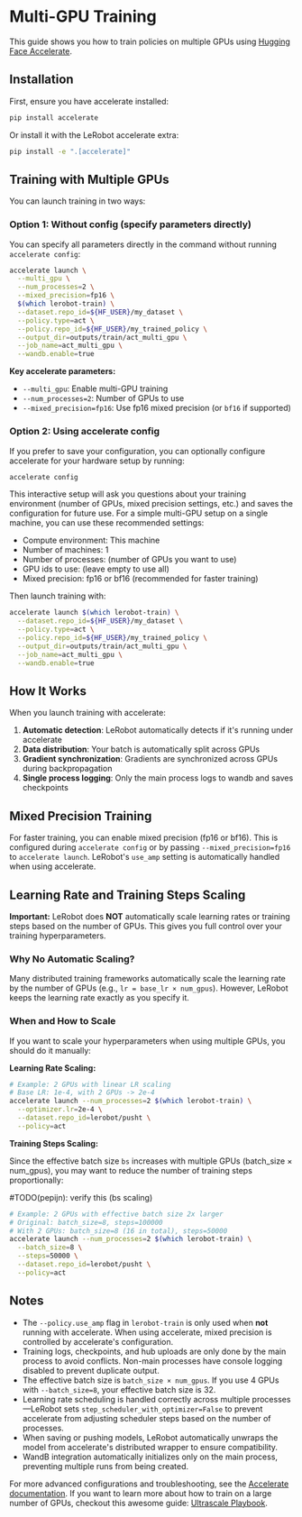 # Multi-GPU Training

This guide shows you how to train policies on multiple GPUs using [Hugging Face Accelerate](https://huggingface.co/docs/accelerate).

## Installation

First, ensure you have accelerate installed:

```bash
pip install accelerate
```

Or install it with the LeRobot accelerate extra:

```bash
pip install -e ".[accelerate]"
```

## Training with Multiple GPUs

You can launch training in two ways:

### Option 1: Without config (specify parameters directly)

You can specify all parameters directly in the command without running `accelerate config`:

```bash
accelerate launch \
  --multi_gpu \
  --num_processes=2 \
  --mixed_precision=fp16 \
  $(which lerobot-train) \
  --dataset.repo_id=${HF_USER}/my_dataset \
  --policy.type=act \
  --policy.repo_id=${HF_USER}/my_trained_policy \
  --output_dir=outputs/train/act_multi_gpu \
  --job_name=act_multi_gpu \
  --wandb.enable=true
```

**Key accelerate parameters:**

- `--multi_gpu`: Enable multi-GPU training
- `--num_processes=2`: Number of GPUs to use
- `--mixed_precision=fp16`: Use fp16 mixed precision (or `bf16` if supported)

### Option 2: Using accelerate config

If you prefer to save your configuration, you can optionally configure accelerate for your hardware setup by running:

```bash
accelerate config
```

This interactive setup will ask you questions about your training environment (number of GPUs, mixed precision settings, etc.) and saves the configuration for future use. For a simple multi-GPU setup on a single machine, you can use these recommended settings:

- Compute environment: This machine
- Number of machines: 1
- Number of processes: (number of GPUs you want to use)
- GPU ids to use: (leave empty to use all)
- Mixed precision: fp16 or bf16 (recommended for faster training)

Then launch training with:

```bash
accelerate launch $(which lerobot-train) \
  --dataset.repo_id=${HF_USER}/my_dataset \
  --policy.type=act \
  --policy.repo_id=${HF_USER}/my_trained_policy \
  --output_dir=outputs/train/act_multi_gpu \
  --job_name=act_multi_gpu \
  --wandb.enable=true
```

## How It Works

When you launch training with accelerate:

1. **Automatic detection**: LeRobot automatically detects if it's running under accelerate
2. **Data distribution**: Your batch is automatically split across GPUs
3. **Gradient synchronization**: Gradients are synchronized across GPUs during backpropagation
4. **Single process logging**: Only the main process logs to wandb and saves checkpoints

## Mixed Precision Training

For faster training, you can enable mixed precision (fp16 or bf16). This is configured during `accelerate config` or by passing `--mixed_precision=fp16` to `accelerate launch`. LeRobot's `use_amp` setting is automatically handled when using accelerate.

## Learning Rate and Training Steps Scaling

**Important:** LeRobot does **NOT** automatically scale learning rates or training steps based on the number of GPUs. This gives you full control over your training hyperparameters.

### Why No Automatic Scaling?

Many distributed training frameworks automatically scale the learning rate by the number of GPUs (e.g., `lr = base_lr × num_gpus`). 
However, LeRobot keeps the learning rate exactly as you specify it.

### When and How to Scale

If you want to scale your hyperparameters when using multiple GPUs, you should do it manually:

**Learning Rate Scaling:**

```bash
# Example: 2 GPUs with linear LR scaling
# Base LR: 1e-4, with 2 GPUs -> 2e-4
accelerate launch --num_processes=2 $(which lerobot-train) \
  --optimizer.lr=2e-4 \
  --dataset.repo_id=lerobot/pusht \
  --policy=act
```

**Training Steps Scaling:**

Since the effective batch size `bs` increases with multiple GPUs (batch_size × num_gpus), you may want to reduce the number of training steps proportionally:

#TODO(pepijn): verify this (bs scaling)
```bash
# Example: 2 GPUs with effective batch size 2x larger
# Original: batch_size=8, steps=100000  
# With 2 GPUs: batch_size=8 (16 in total), steps=50000 
accelerate launch --num_processes=2 $(which lerobot-train) \
  --batch_size=8 \
  --steps=50000 \
  --dataset.repo_id=lerobot/pusht \
  --policy=act
```

## Notes

- The `--policy.use_amp` flag in `lerobot-train` is only used when **not** running with accelerate. When using accelerate, mixed precision is controlled by accelerate's configuration.
- Training logs, checkpoints, and hub uploads are only done by the main process to avoid conflicts. Non-main processes have console logging disabled to prevent duplicate output.
- The effective batch size is `batch_size × num_gpus`. If you use 4 GPUs with `--batch_size=8`, your effective batch size is 32.
- Learning rate scheduling is handled correctly across multiple processes—LeRobot sets `step_scheduler_with_optimizer=False` to prevent accelerate from adjusting scheduler steps based on the number of processes.
- When saving or pushing models, LeRobot automatically unwraps the model from accelerate's distributed wrapper to ensure compatibility.
- WandB integration automatically initializes only on the main process, preventing multiple runs from being created.

For more advanced configurations and troubleshooting, see the [Accelerate documentation](https://huggingface.co/docs/accelerate). If you want to learn more about how to train on a large number of GPUs, checkout this awesome guide: [Ultrascale Playbook](https://huggingface.co/spaces/nanotron/ultrascale-playbook).
